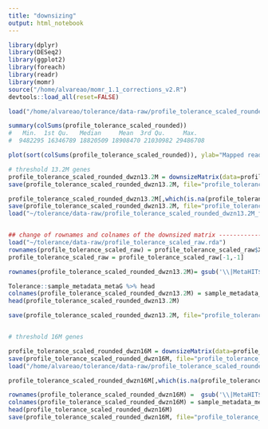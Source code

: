 ```yaml
---
title: "downsizing"
output: html_notebook
---
```



```r

library(dplyr)
library(DESeq2)
library(ggplot2)
library(foreach)
library(readr)
library(momr)
source("/home/alvareao/momr_1.1_corrections_v2.R")
devtools::load_all(reset=FALSE)

```



```r

load("/home/alvareao/tolerance/data-raw/profile_tolerance_scaled_rounded.rda")

summary(colSums(profile_tolerance_scaled_rounded))
#   Min.  1st Qu.   Median     Mean  3rd Qu.     Max.
#  9482295 16346789 18820509 18908470 21030982 29486708

plot(sort(colSums(profile_tolerance_scaled_rounded)), ylab="Mapped reads", main="downsizing_threshold")

# threshold 13.2M genes
profile_tolerance_scaled_rounded_dwzn13.2M = downsizeMatrix(data=profile_tolerance_scaled_rounded, level=13200000, HQ_reads=NULL,repetitions=1)
save(profile_tolerance_scaled_rounded_dwzn13.2M, file="profile_tolerance_scaled_rounded_dwzn13.2M.rda", compress=T)

profile_tolerance_scaled_rounded_dwzn13.2M[,which(is.na(profile_tolerance_scaled_rounded_dwzn13.2M[1,]))] = profile_tolerance_scaled_rounded[,which(is.na(profile_tolerance_scaled_rounded_dwzn13.2M[1,]))]
save(profile_tolerance_scaled_rounded_dwzn13.2M, file="profile_tolerance_scaled_rounded_dwzn13.2M_final.RData", compress=T)
load("~/tolerance/data-raw/profile_tolerance_scaled_rounded_dwzn13.2M_final.RData")


## change of rownames and colnames of the downsized matrix -------------------
load("~/tolerance/data-raw/profile_tolerance_scaled_raw.rda")
rownames(profile_tolerance_scaled_raw) = profile_tolerance_scaled_raw$X1
profile_tolerance_scaled_raw = profile_tolerance_scaled_raw[-1,-1]

rownames(profile_tolerance_scaled_rounded_dwzn13.2M)= gsub('\\|MetaHIT$',"",rownames(profile_tolerance_scaled_raw))

Tolerance::sample_metadata_metaG %>% head
colnames(profile_tolerance_scaled_rounded_dwzn13.2M) = sample_metadata_metaG$samplenr
head(profile_tolerance_scaled_rounded_dwzn13.2M)

save(profile_tolerance_scaled_rounded_dwzn13.2M, file="profile_tolerance_scaled_rounded_dwzn13.2M_final.RData", compress=T)


# threshold 16M genes

profile_tolerance_scaled_rounded_dwzn16M = downsizeMatrix(data=profile_tolerance_scaled_rounded, level=16000000, HQ_reads=NULL,repetitions=1)
save(profile_tolerance_scaled_rounded_dwzn16M, file="profile_tolerance_scaled_rounded_dwzn16M.RData", compress=T)
load("/home/alvareao/tolerance/data-raw/profile_tolerance_scaled_rounded_dwzn16M.RData")

profile_tolerance_scaled_rounded_dwzn16M[,which(is.na(profile_tolerance_scaled_rounded_dwzn16M[1,]))] = profile_tolerance_scaled_rounded[,which(is.na(profile_tolerance_scaled_rounded_dwzn16M[1,]))]

rownames(profile_tolerance_scaled_rounded_dwzn16M) =  gsub('\\|MetaHIT$',"",rownames(profile_tolerance_scaled_raw))
colnames(profile_tolerance_scaled_rounded_dwzn16M) = sample_metadata_metaG$samplenr
head(profile_tolerance_scaled_rounded_dwzn16M)
save(profile_tolerance_scaled_rounded_dwzn16M, file="profile_tolerance_scaled_rounded_dwzn16M_final.RData", compress=T)

```
